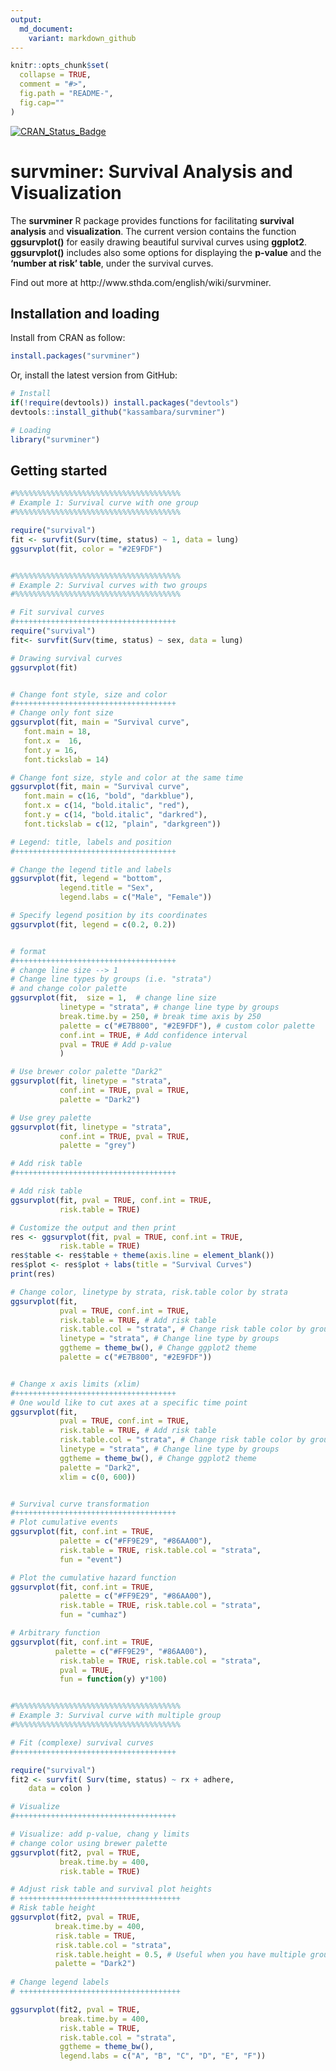 ```yaml
---
output:
  md_document:
    variant: markdown_github
---
```



```r
knitr::opts_chunk$set(
  collapse = TRUE,
  comment = "#>",
  fig.path = "README-",
  fig.cap=""
)
```
    
    
[![CRAN_Status_Badge](http://www.r-pkg.org/badges/version/survminer)](http://cran.r-project.org/package=survminer)
    
  
# survminer: Survival Analysis and Visualization
    
The **survminer** R package provides functions for facilitating **survival analysis** and **visualization**. The current version contains the function **ggsurvplot()** for easily drawing beautiful survival curves using **ggplot2**. **ggsurvplot()** includes also some options for displaying the **p-value** and the **'number at risk' table**,  under the survival curves.
   
Find out more at http://www.sthda.com/english/wiki/survminer.
    
     
## Installation and loading
    
    
Install from CRAN as follow:
   
```r
install.packages("survminer")
```
    
    
Or, install the latest version from GitHub: 
    
   
```r
# Install
if(!require(devtools)) install.packages("devtools")
devtools::install_github("kassambara/survminer")
```

    
```r
# Loading
library("survminer")
```
    
    
    
## Getting started
     
     
```r
#%%%%%%%%%%%%%%%%%%%%%%%%%%%%%%%%%%%%%
# Example 1: Survival curve with one group
#%%%%%%%%%%%%%%%%%%%%%%%%%%%%%%%%%%%%%

require("survival")
fit <- survfit(Surv(time, status) ~ 1, data = lung)
ggsurvplot(fit, color = "#2E9FDF")


#%%%%%%%%%%%%%%%%%%%%%%%%%%%%%%%%%%%%%
# Example 2: Survival curves with two groups
#%%%%%%%%%%%%%%%%%%%%%%%%%%%%%%%%%%%%%

# Fit survival curves
#++++++++++++++++++++++++++++++++++++
require("survival")
fit<- survfit(Surv(time, status) ~ sex, data = lung)

# Drawing survival curves
ggsurvplot(fit)


# Change font style, size and color
#++++++++++++++++++++++++++++++++++++
# Change only font size
ggsurvplot(fit, main = "Survival curve",
   font.main = 18,
   font.x =  16,
   font.y = 16,
   font.tickslab = 14)

# Change font size, style and color at the same time
ggsurvplot(fit, main = "Survival curve",
   font.main = c(16, "bold", "darkblue"),
   font.x = c(14, "bold.italic", "red"),
   font.y = c(14, "bold.italic", "darkred"),
   font.tickslab = c(12, "plain", "darkgreen"))

# Legend: title, labels and position
#++++++++++++++++++++++++++++++++++++

# Change the legend title and labels
ggsurvplot(fit, legend = "bottom", 
           legend.title = "Sex",
           legend.labs = c("Male", "Female"))

# Specify legend position by its coordinates
ggsurvplot(fit, legend = c(0.2, 0.2))


# format
#++++++++++++++++++++++++++++++++++++
# change line size --> 1
# Change line types by groups (i.e. "strata")
# and change color palette
ggsurvplot(fit,  size = 1,  # change line size
           linetype = "strata", # change line type by groups
           break.time.by = 250, # break time axis by 250
           palette = c("#E7B800", "#2E9FDF"), # custom color palette
           conf.int = TRUE, # Add confidence interval
           pval = TRUE # Add p-value
           )

# Use brewer color palette "Dark2"
ggsurvplot(fit, linetype = "strata", 
           conf.int = TRUE, pval = TRUE,
           palette = "Dark2")

# Use grey palette
ggsurvplot(fit, linetype = "strata", 
           conf.int = TRUE, pval = TRUE,
           palette = "grey")

# Add risk table
#++++++++++++++++++++++++++++++++++++

# Add risk table
ggsurvplot(fit, pval = TRUE, conf.int = TRUE,
           risk.table = TRUE)

# Customize the output and then print
res <- ggsurvplot(fit, pval = TRUE, conf.int = TRUE,
           risk.table = TRUE)
res$table <- res$table + theme(axis.line = element_blank())
res$plot <- res$plot + labs(title = "Survival Curves")
print(res)

# Change color, linetype by strata, risk.table color by strata
ggsurvplot(fit, 
           pval = TRUE, conf.int = TRUE,
           risk.table = TRUE, # Add risk table
           risk.table.col = "strata", # Change risk table color by groups
           linetype = "strata", # Change line type by groups
           ggtheme = theme_bw(), # Change ggplot2 theme
           palette = c("#E7B800", "#2E9FDF"))


# Change x axis limits (xlim)
#++++++++++++++++++++++++++++++++++++
# One would like to cut axes at a specific time point
ggsurvplot(fit, 
           pval = TRUE, conf.int = TRUE,
           risk.table = TRUE, # Add risk table
           risk.table.col = "strata", # Change risk table color by groups
           linetype = "strata", # Change line type by groups
           ggtheme = theme_bw(), # Change ggplot2 theme
           palette = "Dark2",
           xlim = c(0, 600))


# Survival curve transformation
#++++++++++++++++++++++++++++++++++++
# Plot cumulative events
ggsurvplot(fit, conf.int = TRUE,
           palette = c("#FF9E29", "#86AA00"),
           risk.table = TRUE, risk.table.col = "strata",
           fun = "event")

# Plot the cumulative hazard function
ggsurvplot(fit, conf.int = TRUE, 
           palette = c("#FF9E29", "#86AA00"),
           risk.table = TRUE, risk.table.col = "strata",
           fun = "cumhaz")

# Arbitrary function
ggsurvplot(fit, conf.int = TRUE, 
          palette = c("#FF9E29", "#86AA00"),
           risk.table = TRUE, risk.table.col = "strata",
           pval = TRUE,
           fun = function(y) y*100)


#%%%%%%%%%%%%%%%%%%%%%%%%%%%%%%%%%%%%%
# Example 3: Survival curve with multiple group
#%%%%%%%%%%%%%%%%%%%%%%%%%%%%%%%%%%%%%

# Fit (complexe) survival curves
#++++++++++++++++++++++++++++++++++++

require("survival")
fit2 <- survfit( Surv(time, status) ~ rx + adhere,
    data = colon )

# Visualize
#++++++++++++++++++++++++++++++++++++

# Visualize: add p-value, chang y limits
# change color using brewer palette
ggsurvplot(fit2, pval = TRUE, 
           break.time.by = 400,
           risk.table = TRUE)

# Adjust risk table and survival plot heights
# ++++++++++++++++++++++++++++++++++++
# Risk table height
ggsurvplot(fit2, pval = TRUE,
          break.time.by = 400,
          risk.table = TRUE,
          risk.table.col = "strata",
          risk.table.height = 0.5, # Useful when you have multiple groups
          palette = "Dark2")
  
# Change legend labels
# ++++++++++++++++++++++++++++++++++++

ggsurvplot(fit2, pval = TRUE, 
           break.time.by = 400,
           risk.table = TRUE,
           risk.table.col = "strata",
           ggtheme = theme_bw(),
           legend.labs = c("A", "B", "C", "D", "E", "F"))
```

